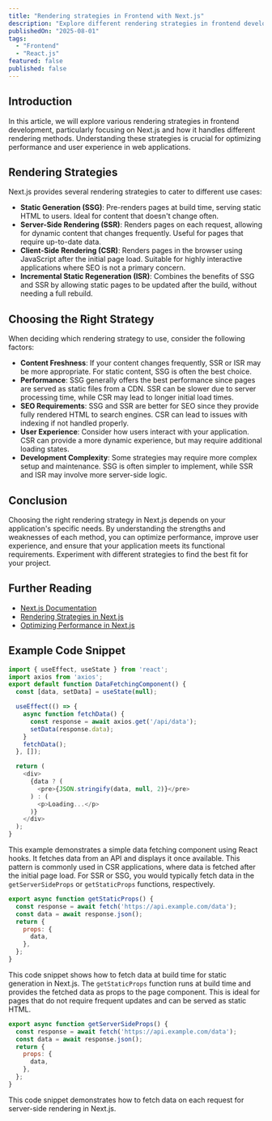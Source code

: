 ```yaml
---
title: "Rendering strategies in Frontend with Next.js"
description: "Explore different rendering strategies in frontend development."
publishedOn: "2025-08-01"
tags: 
  - "Frontend"
  - "React.js"
featured: false
published: false
---
```


## Introduction
In this article, we will explore various rendering strategies in frontend development, particularly focusing on Next.js
and how it handles different rendering methods. Understanding these strategies is crucial for optimizing performance and user experience in web applications.

## Rendering Strategies
Next.js provides several rendering strategies to cater to different use cases:
- **Static Generation (SSG)**: Pre-renders pages at build time, serving static HTML to users. Ideal for content that doesn't change often.
- **Server-Side Rendering (SSR)**: Renders pages on each request, allowing for
dynamic content that changes frequently. Useful for pages that require up-to-date data.
- **Client-Side Rendering (CSR)**: Renders pages in the browser using JavaScript
after the initial page load. Suitable for highly interactive applications where SEO is not a primary concern.
- **Incremental Static Regeneration (ISR)**: Combines the benefits of SSG and SSR by allowing static pages to be updated after the build, without needing a full rebuild.

## Choosing the Right Strategy
When deciding which rendering strategy to use, consider the following factors:
- **Content Freshness**: If your content changes frequently, SSR or ISR may be more appropriate. For static content, SSG is often the best choice.
- **Performance**: SSG generally offers the best performance since pages are served as static files
  from a CDN. SSR can be slower due to server processing time, while CSR may lead to longer initial load times.
- **SEO Requirements**: SSG and SSR are better for SEO since they provide fully rendered
  HTML to search engines. CSR can lead to issues with indexing if not handled properly.
- **User Experience**: Consider how users interact with your application. CSR can provide a more dynamic experience, but may require additional loading states. 
- **Development Complexity**: Some strategies may require more complex setup and maintenance. SSG is often simpler to implement, while SSR and ISR may involve more server-side logic.

## Conclusion
Choosing the right rendering strategy in Next.js depends on your application's specific needs. By understanding the strengths
and weaknesses of each method, you can optimize performance, improve user experience, and ensure that your application meets its functional requirements. Experiment with different strategies to find the best fit for your project.

## Further Reading
- [Next.js Documentation](https://nextjs.org/docs)
- [Rendering Strategies in Next.js](https://nextjs.org/docs/app/building-your-application/rendering)
- [Optimizing Performance in Next.js](https://nextjs.org/docs/app/building-your-application/optimizing)

## Example Code Snippet
```javascript
import { useEffect, useState } from 'react';
import axios from 'axios';
export default function DataFetchingComponent() {
  const [data, setData] = useState(null);

  useEffect(() => {
    async function fetchData() {
      const response = await axios.get('/api/data');
      setData(response.data);
    }
    fetchData();
  }, []);

  return (
    <div>
      {data ? (
        <pre>{JSON.stringify(data, null, 2)}</pre>
      ) : (
        <p>Loading...</p>
      )}
    </div>
  );
}
```
This example demonstrates a simple data fetching component using React hooks. It fetches data from an API
and displays it once available. This pattern is commonly used in CSR applications, where data is fetched
after the initial page load. For SSR or SSG, you would typically fetch data in the
`getServerSideProps` or `getStaticProps` functions, respectively.
```javascript
export async function getStaticProps() {
  const response = await fetch('https://api.example.com/data');
  const data = await response.json();
  return {
    props: {
      data,
    },
  };
}
```
This code snippet shows how to fetch data at build time for static generation in Next.js. The
`getStaticProps` function runs at build time and provides the fetched data as props to the page component. This is ideal for pages that do not require frequent updates and can be served as static HTML.
```javascript
export async function getServerSideProps() {
  const response = await fetch('https://api.example.com/data');
  const data = await response.json();
  return {
    props: {
      data,    
    },
  };
}
```
This code snippet demonstrates how to fetch data on each request for server-side rendering in Next.js.